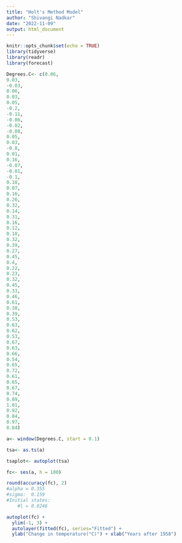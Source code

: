 ```yaml
---
title: "Holt's Method Model"
author: "Shivangi Nadkar"
date: "2022-11-09"
output: html_document
---
```


```r
knitr::opts_chunk$set(echo = TRUE)
library(tidyverse)
library(readr)
library(forecast)
```

```r
Degrees.C<- c(0.06,
0.03,
-0.03,
0.06,
0.03,
0.05,
-0.2,
-0.11,
-0.06,
-0.02,
-0.08,
0.05,
0.03,
-0.8,
0.01,
0.16,
-0.07,
-0.01,
-0.1,
0.18,
0.07,
0.16,
0.26,
0.32,
0.14,
0.31,
0.16,
0.12,
0.18,
0.32,
0.39,
0.27,
0.45,
0.4,
0.22,
0.23,
0.32,
0.45,
0.33,
0.46,
0.61,
0.38,
0.39,
0.53,
0.63,
0.62,
0.53,
0.67,
0.63,
0.66,
0.54,
0.65,
0.72,
0.61,
0.65,
0.67,
0.74,
0.89,
1.01,
0.92,
0.84,
0.97,
0.84)
```

```r
a<- window(Degrees.C, start = 0.1)

tsa<- as.ts(a)

tsaplot<- autoplot(tsa)

fc<- ses(a, h = 100)

round(accuracy(fc), 2)
#alpha = 0.355
#sigma:  0.159
#Initial states:
    #l = 0.0246

autoplot(fc) +
  ylim(-1, 3) +
  autolayer(fitted(fc), series="Fitted") +
  ylab("Change in temperature(°C)") + xlab("Years after 1958")
  
```
